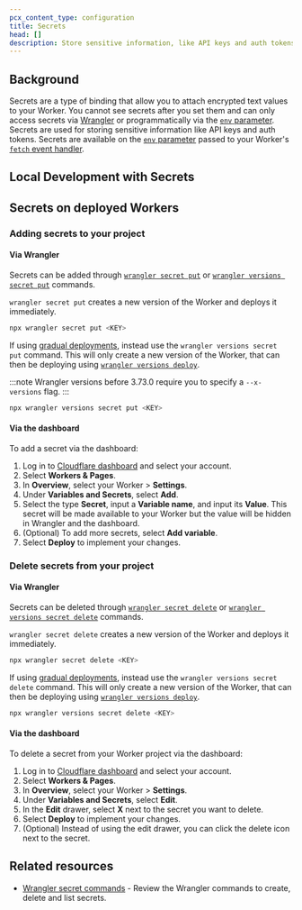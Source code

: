```yaml
---
pcx_content_type: configuration
title: Secrets
head: []
description: Store sensitive information, like API keys and auth tokens, in your Worker.
---
```



## Background

Secrets are a type of binding that allow you to attach encrypted text values to your Worker. You cannot see secrets after you set them and can only access secrets via [Wrangler](/workers/wrangler/commands/#secret) or programmatically via the [`env` parameter](/workers/runtime-apis/handlers/fetch/#parameters). Secrets are used for storing sensitive information like API keys and auth tokens. Secrets are available on the [`env` parameter](/workers/runtime-apis/handlers/fetch/#parameters) passed to your Worker's [`fetch` event handler](/workers/runtime-apis/handlers/fetch/).

## Local Development with Secrets

<Render file="secrets-in-dev" />

## Secrets on deployed Workers

### Adding secrets to your project

#### Via Wrangler

Secrets can be added through [`wrangler secret put`](/workers/wrangler/commands/#secret) or [`wrangler versions secret put`](/workers/wrangler/commands/#secret-put) commands.

`wrangler secret put` creates a new version of the Worker and deploys it immediately.

```sh
npx wrangler secret put <KEY>
```

If using [gradual deployments](/workers/configuration/versions-and-deployments/gradual-deployments/), instead use the `wrangler versions secret put` command. This will only create a new version of the Worker, that can then be deploying using [`wrangler versions deploy`](/workers/wrangler/commands/#deploy-2).

:::note
Wrangler versions before 3.73.0 require you to specify a `--x-versions` flag.
:::

```sh
npx wrangler versions secret put <KEY>
```

#### Via the dashboard

To add a secret via the dashboard:

1. Log in to [Cloudflare dashboard](https://dash.cloudflare.com/) and select your account.
2. Select **Workers & Pages**.
3. In **Overview**, select your Worker > **Settings**.
4. Under **Variables and Secrets**, select **Add**.
5. Select the type **Secret**, input a **Variable name**, and input its **Value**. This secret will be made available to your Worker but the value will be hidden in Wrangler and the dashboard.
6. (Optional) To add more secrets, select **Add variable**.
7. Select **Deploy** to implement your changes.

### Delete secrets from your project

#### Via Wrangler

Secrets can be deleted through [`wrangler secret delete`](/workers/wrangler/commands/#delete-7) or [`wrangler versions secret delete`](/workers/wrangler/commands/#secret-delete) commands.

`wrangler secret delete` creates a new version of the Worker and deploys it immediately.

```sh
npx wrangler secret delete <KEY>
```

If using [gradual deployments](/workers/configuration/versions-and-deployments/gradual-deployments/), instead use the `wrangler versions secret delete` command. This will only create a new version of the Worker, that can then be deploying using [`wrangler versions deploy`](/workers/wrangler/commands/#deploy-2).

```sh
npx wrangler versions secret delete <KEY>
```

#### Via the dashboard

To delete a secret from your Worker project via the dashboard:

1. Log in to [Cloudflare dashboard](https://dash.cloudflare.com/) and select your account.
2. Select **Workers & Pages**.
3. In **Overview**, select your Worker > **Settings**.
4. Under **Variables and Secrets**, select **Edit**.
5. In the **Edit** drawer, select **X** next to the secret you want to delete.
6. Select **Deploy** to implement your changes.
7. (Optional) Instead of using the edit drawer, you can click the delete icon next to the secret.

<Render file="env_and_secrets" />

## Related resources

- [Wrangler secret commands](/workers/wrangler/commands/#secret) - Review the Wrangler commands to create, delete and list secrets.
